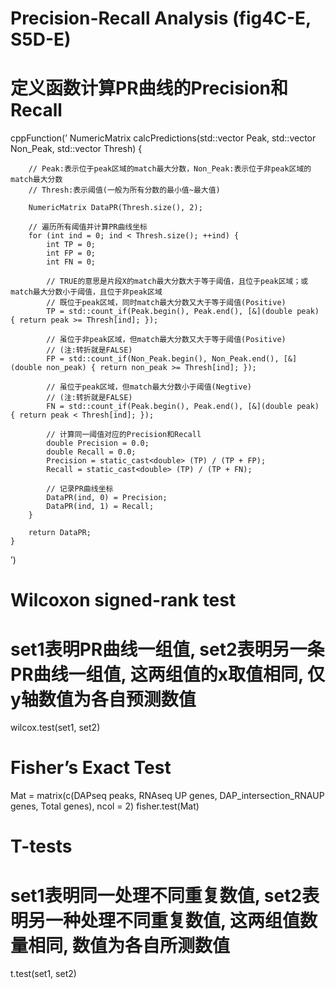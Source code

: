 # Precision-Recall Analysis (fig4C-E, S5D-E)
# 定义函数计算PR曲线的Precision和Recall
cppFunction('
    NumericMatrix calcPredictions(std::vector<double> Peak, std::vector<double> Non_Peak, std::vector<double> Thresh) {
        
        // Peak:表示位于peak区域的match最大分数，Non_Peak:表示位于非peak区域的match最大分数
        // Thresh:表示阈值(一般为所有分数的最小值~最大值)
        
        NumericMatrix DataPR(Thresh.size(), 2);
        
        // 遍历所有阈值并计算PR曲线坐标
        for (int ind = 0; ind < Thresh.size(); ++ind) {
            int TP = 0;
            int FP = 0;
            int FN = 0;
            
            // TRUE的意思是片段X的match最大分数大于等于阈值，且位于peak区域；或match最大分数小于阈值，且位于非peak区域
            // 既位于peak区域，同时match最大分数又大于等于阈值(Positive)
            TP = std::count_if(Peak.begin(), Peak.end(), [&](double peak) { return peak >= Thresh[ind]; });
            
            // 虽位于非peak区域，但match最大分数又大于等于阈值(Positive)
            // (注:转折就是FALSE)
            FP = std::count_if(Non_Peak.begin(), Non_Peak.end(), [&](double non_peak) { return non_peak >= Thresh[ind]; });
            
            // 虽位于peak区域，但match最大分数小于阈值(Negtive)
            // (注:转折就是FALSE)
            FN = std::count_if(Peak.begin(), Peak.end(), [&](double peak) { return peak < Thresh[ind]; });
            
            // 计算同一阈值对应的Precision和Recall
            double Precision = 0.0;
            double Recall = 0.0;
            Precision = static_cast<double> (TP) / (TP + FP);
            Recall = static_cast<double> (TP) / (TP + FN);
            
            // 记录PR曲线坐标
            DataPR(ind, 0) = Precision;
            DataPR(ind, 1) = Recall;
        }
        
        return DataPR;
    }
')

# Wilcoxon signed-rank test
# set1表明PR曲线一组值, set2表明另一条PR曲线一组值, 这两组值的x取值相同, 仅y轴数值为各自预测数值
wilcox.test(set1, set2)

# Fisher’s Exact Test
Mat = matrix(c(DAPseq peaks, RNAseq UP genes, DAP_intersection_RNAUP genes, Total genes), ncol = 2)
fisher.test(Mat)

# T-tests
# set1表明同一处理不同重复数值, set2表明另一种处理不同重复数值, 这两组值数量相同, 数值为各自所测数值
t.test(set1, set2)

